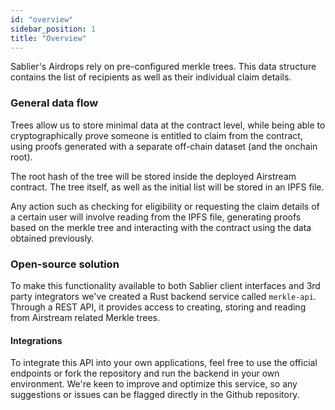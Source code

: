 ```yaml
---
id: "overview"
sidebar_position: 1
title: "Overview"
---
```



Sablier's Airdrops rely on pre-configured merkle trees. This data structure contains the list of recipients as well as
their individual claim details.

### General data flow

Trees allow us to store minimal data at the contract level, while being able to cryptographically prove someone is
entitled to claim from the contract, using proofs generated with a separate off-chain dataset (and the onchain root).

The root hash of the tree will be stored inside the deployed Airstream contract. The tree itself, as well as the initial
list will be stored in an IPFS file.

Any action such as checking for eligibility or requesting the claim details of a certain user will involve reading from
the IPFS file, generating proofs based on the merkle tree and interacting with the contract using the data obtained
previously.

### Open-source solution

To make this functionality available to both Sablier client interfaces and 3rd party integrators we've created a Rust
backend service called `merkle-api`. Through a REST API, it provides access to creating, storing and reading from
Airstream related Merkle trees.

#### Integrations

To integrate this API into your own applications, feel free to use the official endpoints or fork the repository and run
the backend in your own environment. We're keen to improve and optimize this service, so any suggestions or issues can
be flagged directly in the Github repository.

<LinkPreview
  href="https://github.com/sablier-labs/merkle-api"
  icon="github"
  subtitle="@sablier-labs/merkle-api"
  title="Sablier SDK - Merkle API"
/>
